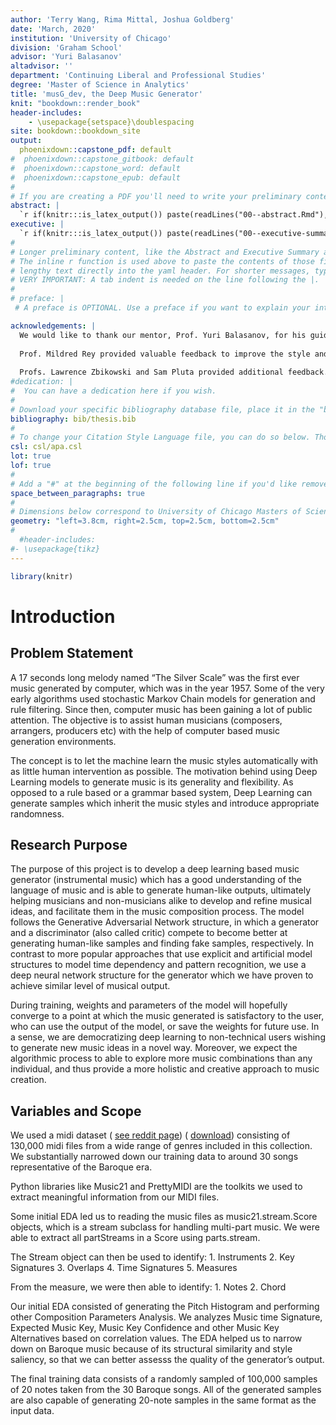 ```yaml
---
author: 'Terry Wang, Rima Mittal, Joshua Goldberg'
date: 'March, 2020'
institution: 'University of Chicago'
division: 'Graham School'
advisor: 'Yuri Balasanov'
altadvisor: ''
department: 'Continuing Liberal and Professional Studies'
degree: 'Master of Science in Analytics'
title: 'musG_dev, the Deep Music Generator'
knit: "bookdown::render_book"
header-includes:
    - \usepackage{setspace}\doublespacing
site: bookdown::bookdown_site
output: 
  phoenixdown::capstone_pdf: default
#  phoenixdown::capstone_gitbook: default
#  phoenixdown::capstone_word: default
#  phoenixdown::capstone_epub: default
#
# If you are creating a PDF you'll need to write your preliminary content as well as define some other parameters below.
abstract: | 
  `r if(knitr:::is_latex_output()) paste(readLines("00--abstract.Rmd"), collapse = '\n  ')` 
executive: |  
  `r if(knitr:::is_latex_output()) paste(readLines("00--executive-summary.Rmd"), collapse = '\n  ')` 
#
# Longer preliminary content, like the Abstract and Executive Summary above, is best organized in seperate files.
# The inline r function is used above to paste the contents of those files, instead of requiring you one to type 
# lengthy text directly into the yaml header. For shorter messages, typing directly into the YAML is easier. See below.
# VERY IMPORTANT: A tab indent is needed on the line following the |.
#
# preface: |
 # A preface is OPTIONAL. Use a preface if you want to explain your interest in the report topic and include anything about your experience that readers should keep in mind. If you would rather not include a preface, comment it out or delete it from the YAML header of the index.Rmd file.

acknowledgements: |
  We would like to thank our mentor, Prof. Yuri Balasanov, for his guidance and kind support during our investigations. 
  
  Prof. Mildred Rey provided valuable feedback to improve the style and content of this paper. We truly appreciate her help.
  
  Profs. Lawrence Zbikowski and Sam Pluta provided additional feedback. Thank you.
#dedication: |
#  You can have a dedication here if you wish.
#
# Download your specific bibliography database file, place it in the "bib" folder, and refer to it in the line below
bibliography: bib/thesis.bib
#
# To change your Citation Style Language file, you can do so below. Though the default is apa style.
csl: csl/apa.csl
lot: true
lof: true
#
# Add a "#" at the beginning of the following line if you'd like remove space between parapgraphs.
space_between_paragraphs: true
#
# Dimensions below correspond to University of Chicago Masters of Science in Analytics requirements.
geometry: "left=3.8cm, right=2.5cm, top=2.5cm, bottom=2.5cm"
#
  #header-includes:
#- \usepackage{tikz}
---
```




<!--
Above is the YAML (YAML Ain't Markup Language) header that includes a lot of metadata used to produce the document.  Be careful with spacing in this header!

If you'd prefer to not include a Preface for example, simply delete lines 32-33 above or add a "#"" before them to comment out.  If you have other LaTeX packages you would like to include, delete the # before header-includes and list the packages after hyphens on new lines.

If you'd like to include a comment that won't be produced in your resulting file enclose it in a block like this:
-->

<!--

If you receive a duplicate label error after knitting, delete the extra .Rmd file and then knit again.
-->

<!-- You'll need to include the order that you'd like Rmd files to appear in the _bookdown.yml file for PDF files and also delete the # before rmd_files: there. Do not include 00(two-hyphens)prelim.Rmd,  00(two-hyphens)abstract.Rmd and 00(two-hyphens)executive summary.Rmdsince they are handled in the YAML above differently for the PDF version.
-->

<!-- The {.unnumbered} option here means that the introduction will be "Chapter 0." You can also use {-} for no numbers on chapters, which is the standard for each section.
-->

```r
library(knitr)
```

# Introduction {.unnumbered}

## Problem Statement {.unnumbered}

A 17 seconds long melody named "The Silver Scale" was the first ever music generated by computer, which was in the year 1957. Some of the very early algorithms used stochastic Markov Chain models for generation and rule filtering. Since then, computer music has been gaining a lot of public attention. The objective is to assist human musicians (composers, arrangers, producers etc) with the help of computer based music generation environments.

The concept is to let the machine learn the music styles automatically with as little human intervention as possible. The motivation behind using Deep Learning models to generate music is its generality and flexibility. As opposed to a rule based or a grammar based system, Deep Learning can generate samples which inherit the music styles and introduce appropriate randomness. 

## Research Purpose {.unnumbered}

The purpose of this project is to develop a deep learning based music generator (instrumental music) which has a good understanding of the language of music and is able to generate human-like outputs, ultimately helping musicians and non-musicians alike to develop and refine musical ideas, and facilitate them in the music composition process. The model follows the Generative Adversarial Network structure, in which a generator and a discriminator (also called critic) compete to become better at generating human-like samples and finding fake samples, respectively. In contrast to more popular approaches that use explicit and artificial model structures to model time dependency and pattern recognition, we use a deep neural network structure for the generator which we have proven to achieve similar level of musical output.

During training, weights and parameters of the model will hopefully converge to a point at which the music generated is satisfactory to the user, who can use the output of the model, or save the weights for future use.  In a sense, we are democratizing deep learning to non-technical users wishing to generate new music ideas in a novel way. Moreover, we expect the algorithmic process to able to explore more music combinations than any individual, and thus provide a more holistic and creative approach to music creation.

## Variables and Scope {.unnumbered}

We used a midi dataset ( [see reddit page](https://www.reddit.com/r/WeAreTheMusicMakers/comments/3ajwe4/the_largest_midi_collection_on_the_internet/)) ( [download](https://mega.co.nz/#!Elg1TA7T!MXEZPzq9s9YObiUcMCoNQJmCbawZqzAkHzY4Ym6Gs_Q)) consisting of 130,000 midi files from a wide range of genres included in this collection. We substantially narrowed down our training data to around 30 songs representative of the Baroque era.

Python libraries like Music21 and PrettyMIDI are the toolkits we used to extract meaningful information from our MIDI files. 

Some initial EDA led us to reading the music files as music21.stream.Score objects, which is a stream subclass for handling multi-part music. We were able to extract all partStreams in a Score using parts.stream.  

The Stream object can then be used to identify:
1. Instruments
2. Key Signatures
3. Overlaps
4. Time Signatures
5. Measures

From the measure, we were then able to identify:
1. Notes
2. Chord

Our initial EDA consisted of generating the Pitch Histogram and performing other Composition Parameters Analysis. We analyzes Music time Signature, Expected Music Key, Music Key Confidence and other Music Key Alternatives based on correlation values. The EDA helped us to narrow down on Baroque music because of its structural similarity and style saliency, so that we can better assesss the quality of the generator's output.

The final training data consists of a randomly sampled of 100,000 samples of 20 notes taken from the 30 Baroque songs. All of the generated samples are also capable of generating 20-note samples in the same format as the input data.

